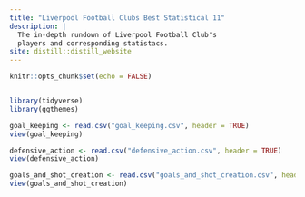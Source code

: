 ```yaml
---
title: "Liverpool Football Clubs Best Statistical 11"
description: |
  The in-depth rundown of Liverpool Football Club's
  players and corresponding statistacs.
site: distill::distill_website
---
```


```r
knitr::opts_chunk$set(echo = FALSE)


library(tidyverse)
library(ggthemes)

goal_keeping <- read.csv("goal_keeping.csv", header = TRUE)
view(goal_keeping)

defensive_action <- read.csv("defensive_action.csv", header = TRUE)
view(defensive_action)

goals_and_shot_creation <- read.csv("goals_and_shot_creation.csv", header = TRUE)
view(goals_and_shot_creation)

```

